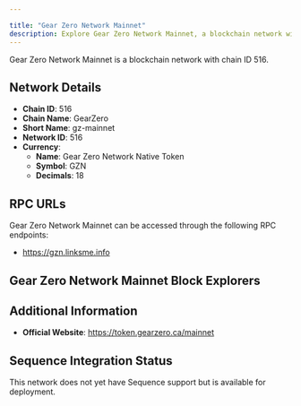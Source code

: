 ```yaml
---

title: "Gear Zero Network Mainnet"
description: Explore Gear Zero Network Mainnet, a blockchain network with chain ID 516. Learn about its native currency, Gear Zero Network Native Token, and how to interact with the network.
---
```




Gear Zero Network Mainnet is a blockchain network with chain ID 516.

## Network Details

- **Chain ID**: 516
- **Chain Name**: GearZero
- **Short Name**: gz-mainnet
- **Network ID**: 516
- **Currency**: 
  - **Name**: Gear Zero Network Native Token
  - **Symbol**: GZN
  - **Decimals**: 18

## RPC URLs

Gear Zero Network Mainnet can be accessed through the following RPC endpoints:

- https://gzn.linksme.info

## Gear Zero Network Mainnet Block Explorers



## Additional Information

- **Official Website**: https://token.gearzero.ca/mainnet

## Sequence Integration Status

This network does not yet have Sequence support but is available for deployment.
